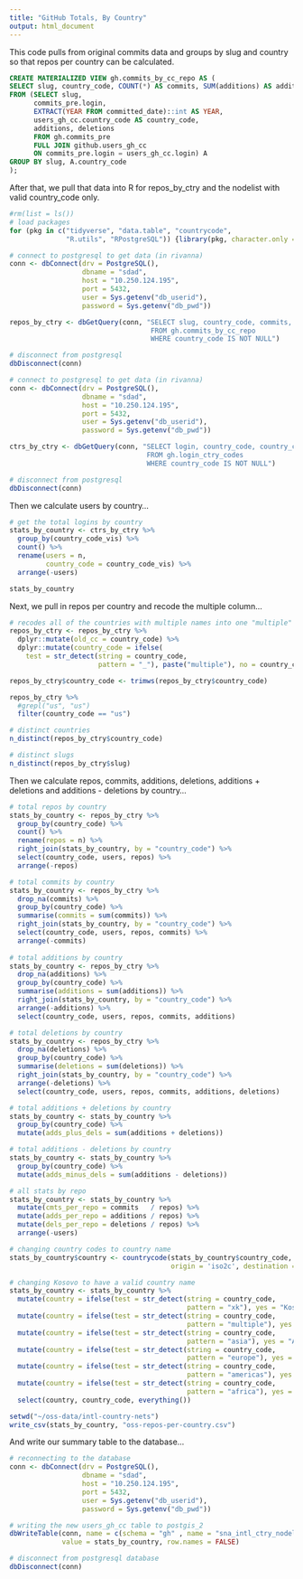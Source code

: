 ```yaml
---
title: "GitHub Totals, By Country"
output: html_document
---
```


This code pulls from original commits data and groups by slug and country so that repos per country can be calculated.

```sql
CREATE MATERIALIZED VIEW gh.commits_by_cc_repo AS (
SELECT slug, country_code, COUNT(*) AS commits, SUM(additions) AS additions, SUM(deletions) AS deletions
FROM (SELECT slug, 
	  commits_pre.login, 
	  EXTRACT(YEAR FROM committed_date)::int AS YEAR, 
	  users_gh_cc.country_code AS country_code, 
	  additions, deletions
	  FROM gh.commits_pre
	  FULL JOIN github.users_gh_cc 
	  ON commits_pre.login = users_gh_cc.login) A
GROUP BY slug, A.country_code
); 
```

After that, we pull that data into R for repos_by_ctry and the nodelist with valid country_code only.

```r
#rm(list = ls())
# load packages 
for (pkg in c("tidyverse", "data.table", "countrycode",
              "R.utils", "RPostgreSQL")) {library(pkg, character.only = TRUE)}

# connect to postgresql to get data (in rivanna)
conn <- dbConnect(drv = PostgreSQL(), 
                  dbname = "sdad", 
                  host = "10.250.124.195", 
                  port = 5432, 
                  user = Sys.getenv("db_userid"), 
                  password = Sys.getenv("db_pwd"))

repos_by_ctry <- dbGetQuery(conn, "SELECT slug, country_code, commits, additions, deletions
                                   FROM gh.commits_by_cc_repo
                                   WHERE country_code IS NOT NULL")

# disconnect from postgresql
dbDisconnect(conn)

# connect to postgresql to get data (in rivanna)
conn <- dbConnect(drv = PostgreSQL(), 
                  dbname = "sdad", 
                  host = "10.250.124.195", 
                  port = 5432, 
                  user = Sys.getenv("db_userid"), 
                  password = Sys.getenv("db_pwd"))

ctrs_by_ctry <- dbGetQuery(conn, "SELECT login, country_code, country_code_di, country_code_vis
                                  FROM gh.login_ctry_codes
                                  WHERE country_code IS NOT NULL")

# disconnect from postgresql
dbDisconnect(conn)
```

Then we calculate users by country... 

```r
# get the total logins by country 
stats_by_country <- ctrs_by_ctry %>% 
  group_by(country_code_vis) %>% 
  count() %>%
  rename(users = n, 
         country_code = country_code_vis) %>% 
  arrange(-users)

stats_by_country
```

Next, we pull in repos per country and recode the multiple column... 

```r
# recodes all of the countries with multiple names into one "multiple" category 
repos_by_ctry <- repos_by_ctry %>% 
  dplyr::mutate(old_cc = country_code) %>% 
  dplyr::mutate(country_code = ifelse(
    test = str_detect(string = country_code, 
                      pattern = "_"), paste("multiple"), no = country_code)) 

repos_by_ctry$country_code <- trimws(repos_by_ctry$country_code)

repos_by_ctry %>% 
  #grepl("us", "us")
  filter(country_code == "us")

# distinct countries 
n_distinct(repos_by_ctry$country_code)

# distinct slugs 
n_distinct(repos_by_ctry$slug)

```

Then we calculate repos, commits, additions, deletions, additions + deletions and additions - deletions by country... 

```r
# total repos by country 
stats_by_country <- repos_by_ctry %>% 
  group_by(country_code) %>% 
  count() %>% 
  rename(repos = n) %>% 
  right_join(stats_by_country, by = "country_code") %>%    
  select(country_code, users, repos) %>% 
  arrange(-repos)

# total commits by country 
stats_by_country <- repos_by_ctry %>% 
  drop_na(commits) %>% 
  group_by(country_code) %>% 
  summarise(commits = sum(commits)) %>% 
  right_join(stats_by_country, by = "country_code") %>%    
  select(country_code, users, repos, commits) %>% 
  arrange(-commits)
  
# total additions by country 
stats_by_country <- repos_by_ctry %>% 
  drop_na(additions) %>% 
  group_by(country_code) %>% 
  summarise(additions = sum(additions)) %>% 
  right_join(stats_by_country, by = "country_code") %>% 
  arrange(-additions) %>% 
  select(country_code, users, repos, commits, additions)

# total deletions by country 
stats_by_country <- repos_by_ctry %>% 
  drop_na(deletions) %>%
  group_by(country_code) %>% 
  summarise(deletions = sum(deletions)) %>% 
  right_join(stats_by_country, by = "country_code") %>% 
  arrange(-deletions) %>% 
  select(country_code, users, repos, commits, additions, deletions)

# total additions + deletions by country 
stats_by_country <- stats_by_country %>% 
  group_by(country_code) %>% 
  mutate(adds_plus_dels = sum(additions + deletions))

# total additions - deletions by country 
stats_by_country <- stats_by_country %>% 
  group_by(country_code) %>% 
  mutate(adds_minus_dels = sum(additions - deletions))

# all stats by repo 
stats_by_country <- stats_by_country %>% 
  mutate(cmts_per_repo = commits   / repos) %>% 
  mutate(adds_per_repo = additions / repos) %>% 
  mutate(dels_per_repo = deletions / repos) %>% 
  arrange(-users)

# changing country codes to country name 
stats_by_country$country <- countrycode(stats_by_country$country_code, 
                                        origin = 'iso2c', destination = 'country.name')

# changing Kosovo to have a valid country name 
stats_by_country <- stats_by_country %>% 
  mutate(country = ifelse(test = str_detect(string = country_code, 
                                            pattern = "xk"), yes = "Kosovo", no = country)) %>% 
  mutate(country = ifelse(test = str_detect(string = country_code, 
                                            pattern = "multiple"), yes = "Multiple Countries", no = country)) %>% 
  mutate(country = ifelse(test = str_detect(string = country_code, 
                                            pattern = "asia"), yes = "Asia", no = country)) %>% 
  mutate(country = ifelse(test = str_detect(string = country_code, 
                                            pattern = "europe"), yes = "Europe", no = country)) %>% 
  mutate(country = ifelse(test = str_detect(string = country_code, 
                                            pattern = "americas"), yes = "The Americas", no = country)) %>% 
  mutate(country = ifelse(test = str_detect(string = country_code, 
                                            pattern = "africa"), yes = "Africa", no = country)) %>%
  select(country, country_code, everything())

setwd("~/oss-data/intl-country-nets")
write_csv(stats_by_country, "oss-repos-per-country.csv")
```

And write our summary table to the database... 

```r
# reconnecting to the database 
conn <- dbConnect(drv = PostgreSQL(), 
                  dbname = "sdad", 
                  host = "10.250.124.195", 
                  port = 5432, 
                  user = Sys.getenv("db_userid"), 
                  password = Sys.getenv("db_pwd"))

# writing the new users_gh_cc table to postgis_2
dbWriteTable(conn, name = c(schema = "gh" , name = "sna_intl_ctry_nodelist_full"), 
             value = stats_by_country, row.names = FALSE)

# disconnect from postgresql database  
dbDisconnect(conn)
```












